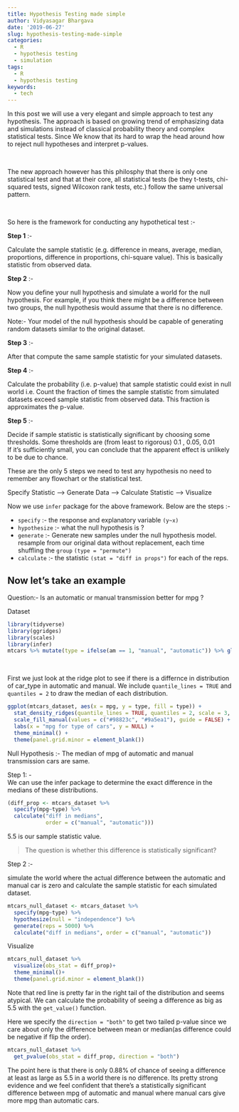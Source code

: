 ```yaml
---
title: Hypothesis Testing made simple
author: Vidyasagar Bhargava
date: '2019-06-27'
slug: hypothesis-testing-made-simple
categories:
  - R
  - hypothesis testing
  - simulation
tags:
  - R
  - hypothesis testing
keywords:
  - tech
---
```




In this post we will use a very elegant and simple approach to test any hypothesis. The approach is based on growing trend of emphasizing 
data and simulations instead of classical probability theory and complex statistical tests. Since We know that its hard to wrap the head around how to reject null hypotheses and interpret p-values. 

<br>


The new approach however has this philosphy that there is only one statistical test and that at their core, all statistical tests (be they t-tests, chi-squared tests, signed Wilcoxon rank tests, etc.) follow the same universal pattern.  

<br>

So here is the framework for conducting any hypothetical test :-    

**Step 1** :-   

Calculate the sample statistic (e.g. difference in means, average, median, proportions, difference in proportions, chi-square value). This is basically statistic from observed data.  



**Step 2** :-  

Now you define your null hypothesis and simulate a world for the null hypothesis. For example, if you think there might be a difference between two groups, the null hypothesis would assume that there is no difference.   

Note:-  Your model of the null hypothesis should be capable of generating random datasets similar to the original dataset.  


**Step 3** :-  

After that compute the same sample statistic for your simulated datasets.

**Step 4** :-  

Calculate the probability (i.e. p-value) that sample statistic could exist in null world i.e. Count the fraction of times the sample statistic from simulated datasets exceed sample statistic from observed data. This fraction is approximates the p-value.  

**Step 5** :-  

Decide if sample statistic is statistically significant by choosing some thresholds. Some thresholds are (from least to rigorous) 0.1 , 0.05, 0.01  
If it's sufficiently small, you can conclude that the apparent effect is unlikely to be due to chance.  


 
These are the only 5 steps we need to test any hypothesis no need to remember any flowchart or the statistical test.  


Specify Statistic --> Generate Data --> Calculate Statistic ---> Visualize  


Now we use  `infer` package for the above framework. Below are the steps :-  




-  `specify` :- the response and explanatory variable `(y~x)`  
-  `hypothesize` :- what the null hypothesis is ?  
-  `generate` :- Generate new samples under the null hypothesis model.   
                 resample from our original data without replacement, each time shuffling the `group` `(type = "permute")`  
-  `calculate` :- the statistic `(stat = "diff in props")` for each of the reps.  




Now let's take an example  
------------------------------------------------------------------------------------------------


Question:- Is an automatic or manual transmission better for mpg ?



Dataset  

```r
library(tidyverse)
library(ggridges)
library(scales)
library(infer)
mtcars %>% mutate(type = ifelse(am == 1, "manual", "automatic")) %>% glimpse() ->mtcars_dataset
```
<br>

First we just look at the ridge plot to see if there is a differnce in distribution of car_type in automatic and manual.  We include `quantile_lines = TRUE` and `quantiles = 2` to draw the median of each distribution.  



```r
ggplot(mtcars_dataset, aes(x = mpg, y = type, fill = type)) +
  stat_density_ridges(quantile_lines = TRUE, quantiles = 2, scale = 3, color = "black") + 
  scale_fill_manual(values = c("#98823c", "#9a5ea1"), guide = FALSE) +
  labs(x = "mpg for type of cars", y = NULL) +
  theme_minimal() +
  theme(panel.grid.minor = element_blank())
```


Null Hypothesis :- The median of mpg of automatic and manual transmission cars are same.  


Step 1: -  
We can use the infer package to determine the exact difference in the medians of these distributions. 


```r
(diff_prop <- mtcars_dataset %>% 
  specify(mpg~type) %>% 
  calculate("diff in medians",
            order = c("manual", "automatic")))
```

5.5 is our sample statistic value.  


>  The question is whether this difference is statistically significant?   



Step 2 :-  

simulate the world where the actual difference between the automatic and manual car is zero and calculate the sample statistic for each simulated dataset.  

```r
mtcars_null_dataset <- mtcars_dataset %>% 
  specify(mpg~type) %>% 
  hypothesize(null = "independence") %>% 
  generate(reps = 5000) %>% 
  calculate("diff in medians", order = c("manual", "automatic"))
```


Visualize  

```r
mtcars_null_dataset %>% 
  visualize(obs_stat = diff_prop)+
  theme_minimal()+
  theme(panel.grid.minor = element_blank())
```

Note that red line is pretty far in the right tail of the distribution and seems atypical.  We can calculate the probability of seeing a difference as big as 5.5 with the `get_value()` function.  

Here we specify the `direction = "both"` to get two tailed p-value since we care about only the difference between mean or median(as difference could be negative if flip the order).  



```r
mtcars_null_dataset %>% 
  get_pvalue(obs_stat = diff_prop, direction = "both")
```


The point here is that there is only 0.88% of chance of seeing  a difference at least as large as 5.5 in a world there is no difference. Its pretty strong evidence and we feel confident that there's a statistically significant difference  between mpg of automatic and manual where manual cars give more mpg than automatic cars.    














